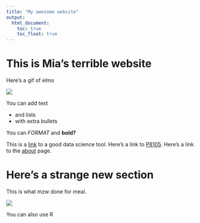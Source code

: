 ```yaml
---
title: "My awesome website"
output: 
  html_document:
    toc: true
    toc_float: true
---
```


# This is Mia's terrible website

Here's a gif of elmo


![](https://media.giphy.com/media/drXGoW1iudhKw/giphy.gif)


You can add text

* and lists
* with extra bullets

You can *FORMAT* and **bold?**

This is a [link](https://www.google.com/) to a good data science tool. Here's a link to [P8105](https://p8105.com). Here's a link to the [about](about.html) page.

# Here's a strange new section

This is what mzw done for meal.

![](images/dishes.jpeg)

You can also use R

